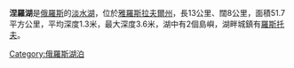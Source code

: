 {{Infobox_lake
 |湖泊名稱 = 涅羅湖
 |湖泊照片 = Вид на Спасо-Яковлевский монастырь.jpg
 |湖泊所在地 = [[雅羅斯拉夫爾州|雅羅斯拉夫爾州]]
 |座標 = {{Coord|57|9|53|N|39|26|12|E|region:RU_type:waterbody|display=inline,title}}
 |集水區國家 = {{flag|Russia}}
 |湖泊長度 = 13公里
 |湖泊闊度 = 8公里
 |湖泊面積 = 51.7平方公里
 |最深深度 = 3.6米
 |湖邊城鎮 = [[羅斯托夫|羅斯托夫]]
}}



'''涅羅湖'''是[[俄羅斯|俄羅斯]]的[[淡水湖|淡水湖]]，位於[[雅羅斯拉夫爾州|雅羅斯拉夫爾州]]，長13公里、闊8公里，面積51.7平方公里，平均深度1.3米，最大深度3.6米，湖中有2個島嶼，湖畔城鎮有[[羅斯托夫|羅斯托夫]]。


[[Category:俄羅斯湖泊|Category:俄羅斯湖泊]]

{{Russia-geo-stub}}